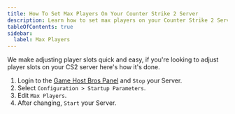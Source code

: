 ```yaml
---
title: How To Set Max Players On Your Counter Strike 2 Server
description: Learn how to set max players on your Counter Strike 2 Server
tableOfContents: true
sidebar:
  label: Max Players
---
```


We make adjusting player slots quick and easy, if you're looking to adjust player slots on your CS2 server here's how it's done.
<Steps>
1. Login to the [Game Host Bros Panel](https://panel.gamehostbros.com/) and `Stop` your Server.
2. Select `Configuration > Startup Parameters`.
3. Edit `Max Players`.
4. After changing, `Start` your Server.
</Steps>
